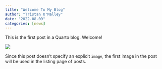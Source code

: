 ```yaml
---
title: "Welcome To My Blog"
author: "Tristan O'Malley"
date: "2022-08-09"
categories: [news]
---
```


This is the first post in a Quarto blog. Welcome!

![](thumbnail.jpg)

Since this post doesn't specify an explicit `image`, the first image in the post will be used in the listing page of posts.
